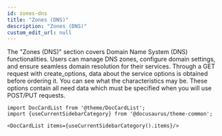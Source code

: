 ```yaml
---
id: zones-dns
title: "Zones (DNS)"
description: "Zones (DNS)"
custom_edit_url: null
---
```




The "Zones (DNS)" section covers Domain Name System (DNS) functionalities. Users can manage DNS zones, configure domain settings, and ensure seamless domain resolution for their services.
Through a GET request with create_options, data about the service options is obtained before ordering it. You can see what the characteristics may be. These options contain all need data which must be specified when you will use POST/PUT requests.




```mdx-code-block
import DocCardList from '@theme/DocCardList';
import {useCurrentSidebarCategory} from '@docusaurus/theme-common';

<DocCardList items={useCurrentSidebarCategory().items}/>
```
      